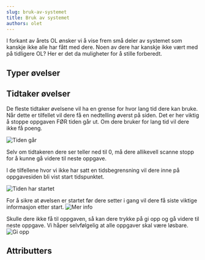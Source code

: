 ```yaml
---
slug: bruk-av-systemet
title: Bruk av systemet
authors: olet
---
```



I forkant av årets OL ønsker vi å vise frem små deler av systemet som kanskje ikke alle har fått med dere. 
Noen av dere har kanskje ikke vært med på tidligere OL? Her er det da muligheter for å stille forberedt.

## Typer øvelser

<ExerciseTypeList  />

## Tidtaker øvelser

De fleste tidtaker øvelsene vil ha en grense for hvor lang tid dere kan bruke. Når dette er tilfellet vil dere få en nedtelling øverst på siden. 
Det er her viktig å stoppe oppgaven FØR tiden går ut. Om dere bruker for lang tid vil dere ikke få poeng.

![Tiden går](@site/static/img/time-is-running.png)

Selv om tidtakeren dere ser teller ned til 0, må dere allikevell scanne stopp for å kunne gå videre til neste oppgave.


I de tilfellene hvor vi ikke har satt en tidsbegrensning vil dere inne på oppgavesiden bli vist start tidspunktet. 

![Tiden har startet](@site/static/img/time-has-started.png)

For å sikre at øvelsen er startet før dere setter i gang vil dere få siste viktige informasjon etter start. 
![Mer info](@site/static/img/move-info.png)

Skulle dere ikke få til oppgaven, så kan dere trykke på gi opp og gå videre til neste oppgave. Vi håper selvfølgelig at alle oppgaver skal være løsbare. 
![Gi opp](@site/static/img/giv-up.png)

## Attributters


